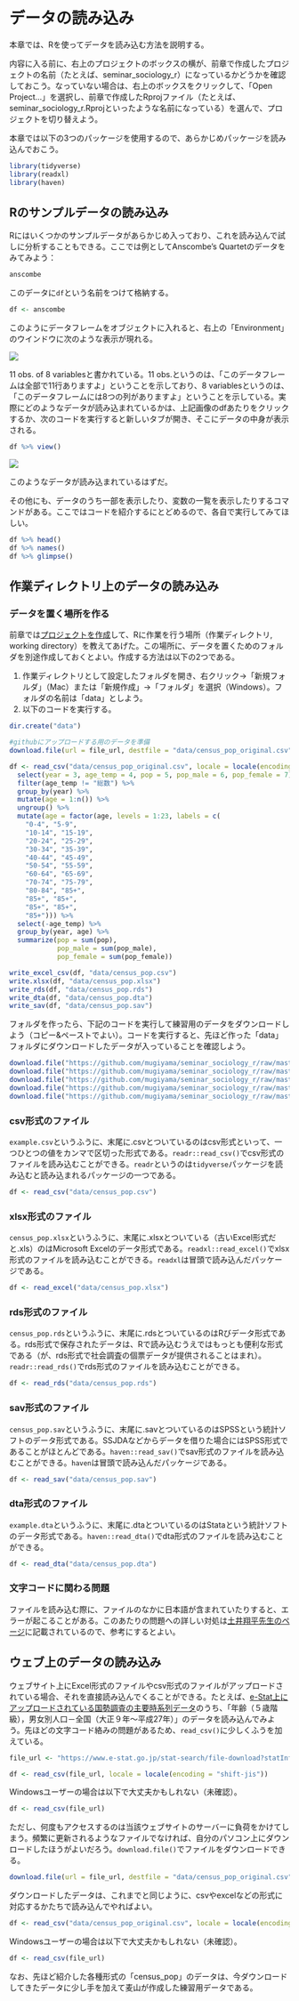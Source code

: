 # データの読み込み {#import}

本章では、Rを使ってデータを読み込む方法を説明する。

内容に入る前に、右上のプロジェクトのボックスの横が、前章で作成したプロジェクトの名前（たとえば、seminar_sociology_r）になっているかどうかを確認しておこう。なっていない場合は、右上のボックスをクリックして、「Open Project...」を選択し、前章で作成したRprojファイル（たとえば、seminar_sociology_r.Rprojといったような名前になっている）を選んで、プロジェクトを切り替えよう。

本章では以下の3つのパッケージを使用するので、あらかじめパッケージを読み込んでおこう。

```r
library(tidyverse)
library(readxl)
library(haven)
```

## Rのサンプルデータの読み込み

Rにはいくつかのサンプルデータがあらかじめ入っており、これを読み込んで試しに分析することもできる。ここでは例としてAnscombe's Quartetのデータをみてみよう：

```r
anscombe
```

このデータに`df`という名前をつけて格納する。

```r
df <- anscombe
```

このようにデータフレームをオブジェクトに入れると、右上の「Environment」のウインドウに次のような表示が現れる。

![](images/df.png)

11 obs. of 8 variablesと書かれている。11 obs.というのは、「このデータフレームは全部で11行ありますよ」ということを示しており、8 variablesというのは、「このデータフレームには8つの列がありますよ」ということを示している。実際にどのようなデータが読み込まれているかは、上記画像のdfあたりをクリックするか、次のコードを実行すると新しいタブが開き、そこにデータの中身が表示される。

```r
df %>% view()
```

![](images/df_view.png)

このようなデータが読み込まれているはずだ。

その他にも、データのうち一部を表示したり、変数の一覧を表示したりするコマンドがある。ここではコードを紹介するにとどめるので、各自で実行してみてほしい。

```r
df %>% head()
df %>% names()
df %>% glimpse()
```

## 作業ディレクトリ上のデータの読み込み

### データを置く場所を作る {#import_dir}

前章では[プロジェクトを作成](#preparation_project)して、Rに作業を行う場所（作業ディレクトリ, working directory）を教えてあげた。この場所に、データを置くためのフォルダを別途作成しておくとよい。作成する方法は以下の2つである。

1.  作業ディレクトリとして設定したフォルダを開き、右クリック→「新規フォルダ」（Mac）または「新規作成」→「フォルダ」を選択（Windows）。フォルダの名前は「data」としよう。
2.  以下のコードを実行する。

```r
dir.create("data")
```

```r
#githubにアップロードする用のデータを準備
download.file(url = file_url, destfile = "data/census_pop_original.csv")

df <- read_csv("data/census_pop_original.csv", locale = locale(encoding = "shift-jis")) %>% 
  select(year = 3, age_temp = 4, pop = 5, pop_male = 6, pop_female = 7) %>% 
  filter(age_temp != "総数") %>% 
  group_by(year) %>% 
  mutate(age = 1:n()) %>% 
  ungroup() %>% 
  mutate(age = factor(age, levels = 1:23, labels = c(
    "0-4", "5-9",
    "10-14", "15-19",
    "20-24", "25-29",
    "30-34", "35-39",
    "40-44", "45-49",
    "50-54", "55-59",
    "60-64", "65-69",
    "70-74", "75-79",
    "80-84", "85+", 
    "85+", "85+", 
    "85+", "85+", 
    "85+"))) %>% 
  select(-age_temp) %>% 
  group_by(year, age) %>% 
  summarize(pop = sum(pop),
            pop_male = sum(pop_male),
            pop_female = sum(pop_female))

write_excel_csv(df, "data/census_pop.csv")
write.xlsx(df, "data/census_pop.xlsx")
write_rds(df, "data/census_pop.rds")
write_dta(df, "data/census_pop.dta")
write_sav(df, "data/census_pop.sav")
```

フォルダを作ったら、下記のコードを実行して練習用のデータをダウンロードしよう（コピー&ペーストでよい）。コードを実行すると、先ほど作った「data」フォルダにダウンロードしたデータが入っていることを確認しよう。

```r
download.file("https://github.com/mugiyama/seminar_sociology_r/raw/master/data/census_pop.csv", destfile = "data/census_pop.csv")
download.file("https://github.com/mugiyama/seminar_sociology_r/raw/master/data/census_pop.xlsx", destfile = "data/census_pop.xlsx")
download.file("https://github.com/mugiyama/seminar_sociology_r/raw/master/data/census_pop.rds", destfile = "data/census_pop.rds")
download.file("https://github.com/mugiyama/seminar_sociology_r/raw/master/data/census_pop.sav", destfile = "data/census_pop.sav")
download.file("https://github.com/mugiyama/seminar_sociology_r/raw/master/data/census_pop.dta", destfile = "data/census_pop.dta")
```

### csv形式のファイル

`example.csv`というふうに、末尾に.csvとついているのはcsv形式といって、一つひとつの値をカンマで区切った形式である。`readr::read_csv()`でcsv形式のファイルを読み込むことができる。`readr`というのは`tidyverse`パッケージを読み込むと読み込まれるパッケージの一つである。

```r
df <- read_csv("data/census_pop.csv")
```

### xlsx形式のファイル

`census_pop.xlsx`というふうに、末尾に.xlsxとついている（古いExcel形式だと.xls）のはMicrosoft Excelのデータ形式である。`readxl::read_excel()`でxlsx形式のファイルを読み込むことができる。`readxl`は冒頭で読み込んだパッケージである。

```r
df <- read_excel("data/census_pop.xlsx")
```

### rds形式のファイル {#import_rds}

`census_pop.rds`というふうに、末尾に.rdsとついているのはRびデータ形式である。rds形式で保存されたデータは、Rで読み込むうえではもっとも便利な形式である（が、rds形式で社会調査の個票データが提供されることはまれ）。`readr::read_rds()`でrds形式のファイルを読み込むことができる。

```r
df <- read_rds("data/census_pop.rds")
```

### sav形式のファイル

`census_pop.sav`というふうに、末尾に.savとついているのはSPSSという統計ソフトのデータ形式である。SSJDAなどからデータを借りた場合にはSPSS形式であることがほとんどである。`haven::read_sav()`でsav形式のファイルを読み込むことができる。`haven`は冒頭で読み込んだパッケージである。

```r
df <- read_sav("data/census_pop.sav")
```

### dta形式のファイル

`example.dta`というふうに、末尾に.dtaとついているのはStataという統計ソフトのデータ形式である。`haven::read_dta()`でdta形式のファイルを読み込むことができる。

```r
df <- read_dta("data/census_pop.dta")
```

### 文字コードに関わる問題

ファイルを読み込む際に、ファイルのなかに日本語が含まれていたりすると、エラーが起こることがある。このあたりの問題への詳しい対処は[土井翔平先生のページ](https://shohei-doi.github.io/quant_polisci/encoding-r.html)に記載されているので、参考にするとよい。

## ウェブ上のデータの読み込み

ウェブサイト上にExcel形式のファイルやcsv形式のファイルがアップロードされている場合、それを直接読み込んでくることができる。たとえば、[e-Stat上にアップロードされている国勢調査の主要時系列データ](https://www.e-stat.go.jp/stat-search/files?page=1&layout=datalist&toukei=00200521&tstat=000001011777&cycle=0&tclass1=000001094741&result_page=1&tclass2val=0)のうち、「年齢（５歳階級），男女別人口－全国（大正９年～平成27年）」のデータを読み込んでみよう。先ほどの文字コード絡みの問題があるため、`read_csv()`に少しくふうを加えている。

```r
file_url <- "https://www.e-stat.go.jp/stat-search/file-download?statInfId=000031524030&fileKind=1"

df <- read_csv(file_url, locale = locale(encoding = "shift-jis"))
```

Windowsユーザーの場合は以下で大丈夫かもしれない（未確認）。

```r
df <- read_csv(file_url)
```

ただし、何度もアクセスするのは当該ウェブサイトのサーバーに負荷をかけてしまう。頻繁に更新されるようなファイルでなければ、自分のパソコン上にダウンロードしたほうがよいだろう。`download.file()`でファイルをダウンロードできる。

```r
download.file(url = file_url, destfile = "data/census_pop_original.csv")
```

ダウンロードしたデータは、これまでと同じように、csvやexcelなどの形式に対応するかたちで読み込んでやればよい。

```r
df <- read_csv("data/census_pop_original.csv", locale = locale(encoding = "shift-jis"))
```

Windowsユーザーの場合は以下で大丈夫かもしれない（未確認）。

```r
df <- read_csv(file_url)
```

なお、先ほど紹介した各種形式の「census_pop」のデータは、今ダウンロードしてきたデータに少し手を加えて麦山が作成した練習用データである。

